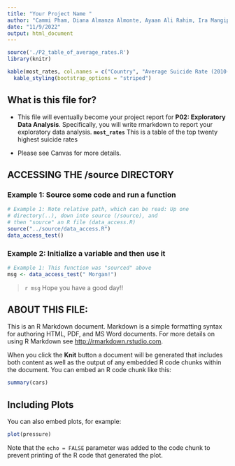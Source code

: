 ```yaml
---
title: "Your Project Name "
author: "Cammi Pham, Diana Almanza Almonte, Ayaan Ali Rahim, Ira Mangipudi"
date: "11/9/2022"
output: html_document
---
```

```r
source('./P2_table_of_average_rates.R')
library(knitr)
```

```r
kable(most_rates, col.names = c("Country", "Average Suicide Rate (2010-2019)")) %>% 
  kable_styling(bootstrap_options = "striped")
```
## What is this file for?

-   This file will eventually become your project report for **P02: Exploratory Data Analysis**. Specifically, you will write rmarkdown to report your exploratory data analysis. 
**`most_rates`** This is a table of the top twenty highest suicide rates

-   Please see Canvas for more details.

## ACCESSING THE /source DIRECTORY

### Example 1: Source some code and run a function

```r
# Example 1: Note relative path, which can be read: Up one
# directory(..), down into source (/source), and 
# then "source" an R file (data_access.R)
source("../source/data_access.R")
data_access_test()
```

### Example 2: Initialize a variable and then use it

```r
# Example 1: This function was "sourced" above
msg <- data_access_test(" Morgan!")
```

> `r msg` Hope you have a good day!!

## ABOUT THIS FILE:

This is an R Markdown document. Markdown is a simple formatting syntax for authoring HTML, PDF, and MS Word documents. For more details on using R Markdown see <http://rmarkdown.rstudio.com>.

When you click the **Knit** button a document will be generated that includes both content as well as the output of any embedded R code chunks within the document. You can embed an R code chunk like this:

```r
summary(cars)
```

## Including Plots

You can also embed plots, for example:

```r
plot(pressure)
```

Note that the `echo = FALSE` parameter was added to the code chunk to prevent printing of the R code that generated the plot.
